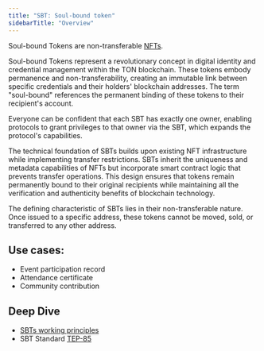 ```yaml
---
title: "SBT: Soul-bound token"
sidebarTitle: "Overview"
---
```


Soul-bound Tokens are non-transferable [NFTs](/standard/tokens/nft/overview).

Soul-bound Tokens represent a revolutionary concept in digital identity and credential management within the TON blockchain. These tokens embody permanence and non-transferability, creating an immutable link between specific credentials and their holders' blockchain addresses. The term "soul-bound" references the permanent binding of these tokens to their recipient's account.

Everyone can be confident that each SBT has exactly one owner, enabling protocols to grant privileges to that owner via the SBT, which expands the protocol's capabilities.

The technical foundation of SBTs builds upon existing NFT infrastructure while implementing transfer restrictions. SBTs inherit the uniqueness and metadata capabilities of NFTs but incorporate smart contract logic that prevents transfer operations. This design ensures that tokens remain permanently bound to their original recipients while maintaining all the verification and authenticity benefits of blockchain technology.

The defining characteristic of SBTs lies in their non-transferable nature. Once issued to a specific address, these tokens cannot be moved, sold, or transferred to any other address.

## Use cases:

- Event participation record
- Attendance certificate
- Community contribution

## Deep Dive

- [SBTs working principles](/standard/tokens/sbt/how-it-works)
- SBT Standard [TEP-85](https://github.com/ton-blockchain/TEPs/blob/0d7989fba6f2d9cb08811bf47263a9b314dc5296/text/0085-sbt-standard.md)
